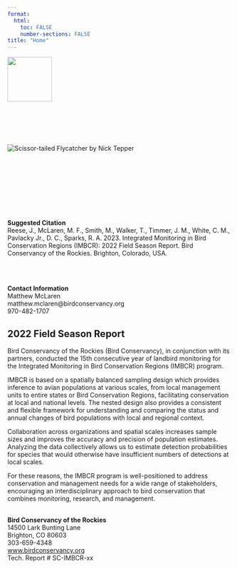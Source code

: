 ```yaml
---
format:
  html:
    toc: FALSE
    number-sections: FALSE
title: "Home"
---
```

::: {.column-margin}

<img src="IMBCR-logo-vertical.png" width="100"/>  

<br> 
<br>
<br> 
<br>
  
![Scissor-tailed Flycatcher by Nick Tepper](NickTepper-STFL.jpg)  
<br> 
<br>
<br> 
<br>
<br> 
<br>
<br> 
<br>

**Suggested Citation**\
Reese, J., McLaren, M. F., Smith, M., Walker, T., Timmer, J. M., White, C. M., Pavlacky Jr., D. C., Sparks, R. A. 2023. Integrated Monitoring in Bird Conservation Regions (IMBCR): 2022 Field Season Report. Bird Conservancy of the Rockies. Brighton, Colorado, USA.  

<br> 
<br>

**Contact Information**  
Matthew McLaren  
matthew.mclaren@birdconservancy.org  
970-482-1707  

:::
## 2022 Field Season Report {.unnumbered}

Bird Conservancy of the Rockies (Bird Conservancy), in conjunction with its partners, conducted the 15th consecutive year of landbird monitoring for the Integrated Monitoring in Bird Conservation Regions (IMBCR) program.  

IMBCR is based on a spatially balanced sampling design which provides inference to avian populations at various scales, from local management units to entire states or Bird Conservation Regions, facilitating conservation at local and national levels. The nested design also provides a consistent and flexible framework for understanding and comparing the status and annual changes of bird populations with local and regional context.  

Collaboration across organizations and spatial scales increases sample sizes and improves the accuracy and precision of population estimates. Analyzing the data collectively allows us to estimate detection probabilities for species that would otherwise have insufficient numbers of detections at local scales.  

For these reasons, the IMBCR program is well-positioned to address conservation and management needs for a wide range of stakeholders, encouraging an interdisciplinary approach to bird conservation that combines monitoring, research, and management.
<br> 
<br>

**Bird Conservancy of the Rockies**\
14500 Lark Bunting Lane\
Brighton, CO 80603\
303-659-4348\
[www.birdconservancy.org](https://birdconservancy.org)\
Tech. Report \# SC-IMBCR-xx
